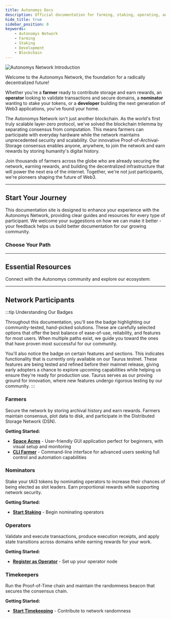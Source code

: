 ```yaml
---
title: Autonomys Docs
description: Official documentation for farming, staking, operating, and building on the Autonomys Network
hide_title: true
sidebar_position: 0
keywords:
    - Autonomys Network
    - Farming
    - Staking
    - Development
    - Blockchain
---
```



![Autonomys Network Introduction](/img/learn/intro-banner.avif)

Welcome to the Autonomys Network, the foundation for a radically decentralized future!  

Whether you're a **farmer** ready to contribute storage and earn rewards, an **operator** looking to validate transactions and secure domains, a **nominator** wanting to stake your tokens, or a **developer** building the next generation of Web3 applications, you've found your home.

The Autonomys Network isn't just another blockchain. As the world's first truly scalable layer-zero protocol, we've solved the blockchain trilemma by separating consensus from computation. This means farmers can participate with everyday hardware while the network maintains unprecedented security and scalability. Our innovative Proof-of-Archival-Storage consensus enables anyone, anywhere, to join the network and earn rewards by storing humanity's digital history.

Join thousands of farmers across the globe who are already securing the network, earning rewards, and building the decentralized infrastructure that will power the next era of the internet. Together, we're not just participants, we're pioneers shaping the future of Web3.

---

## <Icon icon={ICONS.ROCKET_LAUNCH} />Start Your Journey

This documentation site is designed to enhance your experience with the Autonomys Network, providing clear guides and resources for every type of participant. We welcome your suggestions on how we can make it better - your feedback helps us build better documentation for our growing community.

<div className="center-content">

### Choose Your Path

<div className="releases-container">
  <ActionButton 
    to="/farming/space-acres/install" 
    title="Start Farming" 
    subtitle="Earn rewards by storing data" 
    icon={ICONS.FARMER} 
  />
  
  <ActionButton 
    to="/staking/stake" 
    title="Start Staking" 
    subtitle="Nominate operators & earn" 
    icon={ICONS.NOMINATOR} 
  />
  
  <ActionButton 
    to="/staking/operator/register" 
    title="Become an Operator" 
    subtitle="Validate transactions" 
    icon={ICONS.OPERATOR} 
  />
  
  <ActionButton 
    to="https://academy.autonomys.xyz/" 
    title="Autonomys Academy" 
    subtitle="Learn the fundamentals" 
    icon={ICONS.ACADEMY} 
    external 
  />
  
  <ActionButton 
    to="https://develop.autonomys.xyz" 
    title="Developer Hub" 
    subtitle="Build more. Code less." 
    icon={ICONS.DEVELOPER} 
    external 
  />
  
  <ActionButton 
    to="/community/contribute/intro" 
    title="Contribute" 
    subtitle="Improve docs & help others" 
    icon={ICONS.CONTRIBUTE} 
  />
</div>

</div>

---

## <Icon icon={ICONS.WEB} />Essential Resources

Connect with the Autonomys community and explore our ecosystem:

<div className="resource-cards">
  <ResourceCard 
    to="https://autonomys.xyz/discord" 
    title="Discord" 
    subtitle="Join our community chat" 
    icon={ICONS.DISCORD} 
  />
  
  <ResourceCard 
    to="https://t.me/subspace_network" 
    title="Telegram" 
    subtitle="Connect on Telegram" 
    icon={ICONS.TELEGRAM} 
  />
  
  <ResourceCard 
    to="https://github.com/autonomys" 
    title="GitHub" 
    subtitle="Explore our open source code" 
    icon={ICONS.GITHUB} 
  />
  
  <ResourceCard 
    to="https://autonomys.xyz" 
    title="Autonomys Website" 
    subtitle="Learn about our vision" 
    icon={ICONS.AUTONOMYS} 
  />
  
  <ResourceCard 
    to="https://astral.autonomys.xyz" 
    title="Astral Block Explorer" 
    subtitle="Explore network activity" 
    icon={ICONS.EXPLORER} 
  />
  
  <ResourceCard 
    to="https://forum.autonomys.xyz" 
    title="Community Forums" 
    subtitle="Discuss and share knowledge" 
    icon={ICONS.FORUM} 
  />
</div>

---

## <Icon icon={ICONS.COMMUNITY} />Network Participants

:::tip Understanding Our Badges

Throughout this documentation, you'll see the <Badge variant="recommended" text="Recommended" /> badge highlighting our community-tested, hand-picked solutions. These are carefully selected options that offer the best balance of ease-of-use, reliability, and features for most users. When multiple paths exist, we guide you toward the ones that have proven most successful for our community.

You'll also notice the <Badge variant="testnet" text="Testnet" /> badge on certain features and sections. This indicates functionality that is currently only available on our Taurus testnet. These features are being tested and refined before their mainnet release, giving early adopters a chance to explore upcoming capabilities while helping us ensure they're ready for production use. Taurus serves as our proving ground for innovation, where new features undergo rigorous testing by our community.
:::

### <Icon icon={ICONS.FARMER} />Farmers
Secure the network by storing archival history and earn rewards. Farmers maintain consensus, plot data to disk, and participate in the Distributed Storage Network (DSN).

**Getting Started:**
- **[Space Acres](/farming/space-acres/install)** <Badge variant="recommended" text="Recommended" /> - User-friendly GUI application perfect for beginners, with visual setup and monitoring
- **[CLI Farmer](/farming/cli/install)** - Command-line interface for advanced users seeking full control and automation capabilities

### <Icon icon={ICONS.NOMINATOR} />Nominators
Stake your tAI3 tokens by nominating operators to increase their chances of being elected as slot leaders. Earn proportional rewards while supporting network security.

**Getting Started:**
- **[Start Staking](/staking/stake)** <Badge variant="testnet" text="Testnet" /> - Begin nominating operators

### <Icon icon={ICONS.OPERATOR} />Operators
Validate and execute transactions, produce execution receipts, and apply state transitions across domains while earning rewards for your work.

**Getting Started:**
- **[Register as Operator](/staking/operator/register)** <Badge variant="testnet" text="Testnet" /> - Set up your operator node

### <Icon icon={ICONS.TIMEKEEPER} />Timekeepers
Run the Proof-of-Time chain and maintain the randomness beacon that secures the consensus chain.

**Getting Started:**
- **[Start Timekeeping](/farming/timekeeper)** - Contribute to network randomness